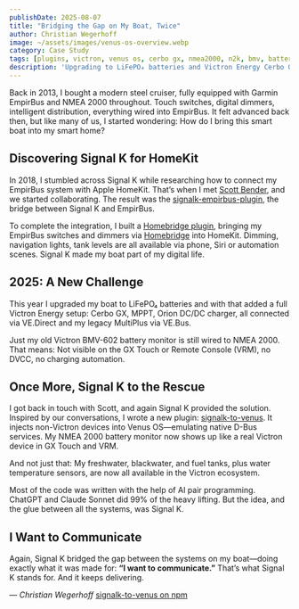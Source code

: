 ```yaml
---
publishDate: 2025-08-07
title: "Bridging the Gap on My Boat, Twice"
author: Christian Wegerhoff
image: ~/assets/images/venus-os-overview.webp
category: Case Study
tags: [plugins, victron, venus os, cerbo gx, nmea2000, n2k, bmv, battery, levels, sensors, homekit, homebridge]
description: 'Upgrading to LiFePO₄ batteries and Victron Energy Cerbo GX, Signal K once again bridged the gap between isolated systems on my boat. With a new plugin injecting NMEA 2000 data into Venus OS, everything from battery monitor to tank levels is now visible in GX Touch and VRM.'
---
```


Back in 2013, I bought a modern steel cruiser, fully equipped with Garmin EmpirBus and NMEA 2000 throughout. Touch switches, digital dimmers, intelligent distribution, everything wired into EmpirBus. It felt advanced back then, but like many of us, I started wondering: How do I bring this smart boat into my smart home?

## Discovering Signal K for HomeKit

In 2018, I stumbled across Signal K while researching how to connect my EmpirBus system with Apple HomeKit. That’s when I met [Scott Bender](https://github.com/sbender9), and we started collaborating. The result was the [signalk-empirbus-plugin](https://www.npmjs.com/package/signalk-empirbus-plugin), the bridge between Signal K and EmpirBus.

To complete the integration, I built a [Homebridge plugin](https://www.npmjs.com/package/homebridge-signalk), bringing my EmpirBus switches and dimmers via [Homebridge](https://homebridge.io) into HomeKit. Dimming, navigation lights, tank levels are all available via phone, Siri or automation scenes. Signal K made my boat part of my digital life.

## 2025: A New Challenge

This year I upgraded my boat to LiFePO₄ batteries and with that added a full Victron Energy setup: Cerbo GX, MPPT, Orion DC/DC charger, all connected via VE.Direct and my legacy MultiPlus via VE.Bus.

Just my old Victron BMV-602 battery monitor is still wired to NMEA 2000. That means: Not visible on the GX Touch or Remote Console (VRM), no DVCC, no charging automation.

## Once More, Signal K to the Rescue

I got back in touch with Scott, and again Signal K provided the solution. Inspired by our conversations, I wrote a new plugin: [signalk-to-venus](https://www.npmjs.com/package/signalk-to-venus). It injects non-Victron devices into Venus OS—emulating native D-Bus services. My NMEA 2000 battery monitor now shows up like a real Victron device in GX Touch and VRM.

And not just that: My freshwater, blackwater, and fuel tanks, plus water temperature sensors, are now all available in the Victron ecosystem.

Most of the code was written with the help of AI pair programming. ChatGPT and Claude Sonnet did 99% of the heavy lifting. But the idea, and the glue between all the systems, was Signal K.

## I Want to Communicate

Again, Signal K bridged the gap between the systems on my boat—doing exactly what it was made for: **“I want to communicate.”** That’s what Signal K stands for. And it keeps delivering.

—
*Christian Wegerhoff*
[signalk-to-venus on npm](https://www.npmjs.com/package/signalk-to-venus)

